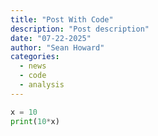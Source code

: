 ```yaml
---
title: "Post With Code"
description: "Post description"
date: "07-22-2025"
author: "Sean Howard"
categories:
  - news
  - code
  - analysis
---
```


```python
x = 10
print(10*x)
```